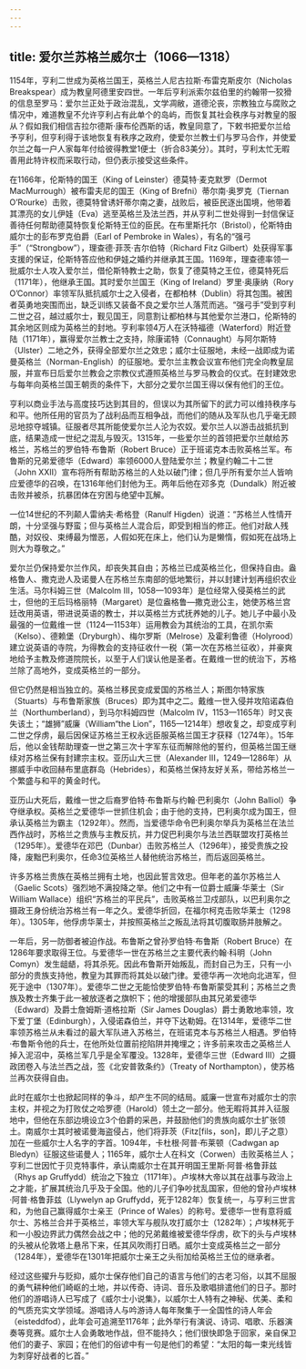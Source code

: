 ```yaml
---
---
---
```

title: 爱尔兰苏格兰威尔士（1066—1318）
---




1154年，亨利二世成为英格兰国王，英格兰人尼古拉斯·布雷克斯皮尔（Nicholas Breakspear）成为教皇阿德里安四世。一年后亨利派索尔兹伯里的约翰带一狡猾的信息至罗马：爱尔兰正处于政治混乱，文学凋敝，道德沦丧，宗教独立与腐败之情况中，难道教皇不允许亨利占有此单个的岛屿，而恢复其社会秩序与对教皇的服从？假如我们相信吉拉尔德斯·康布伦西斯的话，教皇同意了，下敕书把爱尔兰给予亨利，但亨利得于该地恢复有秩序之政府，使爱尔兰教士们与罗马合作，并使爱尔兰之每一户人家每年付给彼得教堂1便士（折合83美分）。其时，亨利太忙无暇善用此特许权而采取行动，但仍表示接受这些条件。

在1166年，伦斯特的国王（King of Leinster）德莫特·麦克默罗（Dermot MacMurrough）被布雷夫尼的国王（King of Brefni）蒂尔南·奥罗克（Tiernan O’Rourke）击败，德莫特曾诱奸蒂尔南之妻，战败后，被臣民逐出国境，他带着其漂亮的女儿伊娃（Eva）逃至英格兰及法兰西，并从亨利二世处得到一封信保证善待任何帮助德莫特恢复伦斯特王位的臣民。在布里斯托尔（Bristol），伦斯特由威尔士的彭布罗克伯爵（Earl of Pembroke in Wales），有名的“强弓手”（“Strongbow”），理查德·菲茨·吉尔伯特（Richard Fitz Gilbert）处获得军事支援的保证，伦斯特答应他和伊娃之婚约并继承其王国。1169年，理查德率领一批威尔士人攻入爱尔兰，借伦斯特教士之助，恢复了德莫特之王位，德莫特死后（1171年），他继承王国。其时爱尔兰国王（King of Ireland）罗里·奥康纳（Rory O’Connor）率领军队抵抗威尔士之入侵者，在都柏林（Dublin）将其包围。被困者英勇地突围而出，缺乏训练又装备不良之爱尔兰人落荒而逃。“强弓手”受到亨利二世之召，越过威尔士，觐见国王，同意割让都柏林与其他爱尔兰港口，伦斯特的其余地区则成为英格兰的封地。亨利率领4万人在沃特福德（Waterford）附近登陆（1171年），赢得爱尔兰教士之支持，除康诺特（Connaught）与阿尔斯特（Ulster）二地之外，获得全部爱尔兰之效忠；威尔士征服地，未经一战即成为诺曼英格兰（Norman-English）的征服地。爱尔兰主教会议宣布他们完全向教皇屈服，并宣布日后爱尔兰教会之宗教仪式遵照英格兰与罗马教会的仪式。在封建效忠与每年向英格兰国王朝贡的条件下，大部分之爱尔兰国王得以保有他们的王位。

亨利以商业手法与高度技巧达到其目的，但误以为其所留下的武力可以维持秩序与和平。他所任用的官员为了战利品而互相争战，而他们的随从及军队也几乎毫无顾忌地掠夺城镇。征服者尽其所能使爱尔兰人沦为农奴。爱尔兰人以游击战抵抗到底，结果造成一世纪之混乱与毁灭。1315年，一些爱尔兰的首领把爱尔兰献给苏格兰，苏格兰的罗伯特·布鲁斯（Robert Bruce）正于班诺克本击败英格兰军。布鲁斯的兄弟爱德华（Edward）率领6000人登陆爱尔兰；教皇约翰二十二世（John XXII）宣布将所有帮助苏格兰的人处以破门律；但几乎所有爱尔兰人皆响应爱德华的召唤，在1316年他们封他为王。两年后他在邓多克（Dundalk）附近被击败并被杀，抗暴团体在穷困与绝望中瓦解。

一位14世纪的不列颠人雷纳夫·希格登（Ranulf Higden）说道：“苏格兰人性情开朗，十分坚强与野蛮；但与英格兰人混合后，即受到相当的修正。他们对敌人残酷，对奴役、束缚最为憎恶，人假如死在床上，他们认为是懒惰，假如死在战场上则大为尊敬之。”

爱尔兰仍保持爱尔兰作风，却丧失其自由；苏格兰已成英格兰化，但保持自由。盎格鲁人、撒克逊人及诺曼人在苏格兰东南部的低地繁衍，并以封建计划再组织农业生活。马尔科姆三世（Malcolm III，1058—1093年）是位经常入侵英格兰的武士，但他的王后玛格丽特（Margaret）是位盎格鲁—撒克逊公主，她使苏格兰宫廷改用英语，带进说英语的教士，并以英格兰方式抚养她的儿子。她儿子中最小及最强的一位戴维一世（1124—1153年）运用教会为其统治的工具，在凯尔索（Kelso）、德赖堡（Dryburgh）、梅尔罗斯（Melrose）及霍利鲁德（Holyrood）建立说英语的寺院，为得教会的支持征收什一税（第一次在苏格兰征收），并豪爽地给予主教及修道院院长，以至于人们误认他是圣者。在戴维一世的统治下，苏格兰除了高地外，变成英格兰的一部分。

但它仍然是相当独立的。英格兰移民变成爱国的苏格兰人；斯图尔特家族（Stuarts）与布鲁斯家族（Bruces）即为其中之二。戴维一世入侵并攻陷诺森伯兰（Northumberland），到马尔科姆四世（Malcolm IV，1153—1165年）时又丧失该土；“雄狮”威廉（William“the Lion”，1165—1214年）想收复之，却变成亨利二世之俘虏，最后因保证苏格兰王权永远臣服英格兰国王才获释（1274年）。15年后，他以金钱帮助理查一世之第三次十字军东征而解除他的誓约，但英格兰国王继续对苏格兰保有封建宗主权。亚历山大三世（Alexander III，1249—1286年）从挪威手中收回赫布里底群岛（Hebrides），和英格兰保持友好关系，带给苏格兰一个繁盛与和平的黄金时代。

亚历山大死后，戴维一世之后裔罗伯特·布鲁斯与约翰·巴利奥尔（John Balliol）争夺继承权。英格兰之爱德华一世抓住机会；由于他的支持，巴利奥尔成为国王，但承认英格兰为霸主（1292年）。然而，当爱德华命令巴利奥尔举兵为英格兰在法兰西作战时，苏格兰之贵族与主教反抗，并力促巴利奥尔与法兰西联盟攻打英格兰（1295年）。爱德华在邓巴（Dunbar）击败苏格兰人（1296年），接受贵族之投降，废黜巴利奥尔，任命3位英格兰人替他统治苏格兰，而后返回英格兰。

许多苏格兰贵族在英格兰拥有土地，也因此誓言效忠。但年老的盖尔苏格兰人（Gaelic Scots）强烈地不满投降之举。他们之中有一位爵士威廉·华莱士（Sir William Wallace）组织“苏格兰的平民兵”，击败英格兰卫戍部队，以巴利奥尔之摄政王身份统治苏格兰有一年之久。爱德华折回，在福尔柯克击败华莱士（1298年）。1305年，他俘虏华莱士，并按照英格兰之叛乱法将其切腹取肠并肢解之。

一年后，另一防御者被迫作战。布鲁斯之曾孙罗伯特·布鲁斯（Robert Bruce）在1286年要求取得王位。与爱德华一世在苏格兰之主要代表约翰·科明（John Comyn）发生龃龉，将其杀死。因此布鲁斯开始叛乱，而封自己为王，只有一小部分的贵族支持他，教皇为其罪而将其处以破门律。爱德华再一次地向北进军，但死于途中（1307年）。爱德华二世之无能恰使罗伯特·布鲁斯蒙受其利；苏格兰之贵族及教士齐集于此一被放逐者之旗帜下；他的增援部队由其兄弟爱德华（Edward）及爵士詹姆斯·道格拉斯（Sir James Douglas）爵士勇敢地率领，攻下爱丁堡（Edinburgh），入侵诺森伯兰，并夺下达勒姆。在1314年，爱德华二世率领苏格兰从未看过的最大军队进入苏格兰，在班诺克本与苏格兰人相遇。罗伯特·布鲁斯令他的兵士，在他所处位置前挖陷阱并掩埋之；许多前来攻击之英格兰人掉入泥沼中，英格兰军几乎是全军覆没。1328年，爱德华三世（Edward III）之摄政团卷入与法兰西之战，签《北安普敦条约》（Treaty of Northampton），使苏格兰再次获得自由。

此时在威尔士也掀起同样的争斗，却产生不同的结局。威廉一世宣布对威尔士的宗主权，并视之为打败仗之哈罗德（Harold）领土之一部分。他无暇将其并入征服地中，但他在东部边境设立3个伯爵的采邑，并鼓励他们的贵族向威尔士扩张领土。南威尔士其时被诺曼海盗侵占，他们将菲茨（Fitz[fils，son]，即儿子之意）加在一些威尔士人名字的字首。1094年，卡杜根·阿普·布莱顿（Cadwgan ap Bledyn）征服这些诺曼人；1165年，威尔士人在科文（Corwen）击败英格兰人；亨利二世因忙于贝克特事件，承认南威尔士在其开明国王里斯·阿普·格鲁菲兹（Rhys ap Gruffydd）统治之下独立（1171年）。卢埃林大帝以其在战事与政治上之才能，扩展其统治几乎及于全国。他的儿子们争吵扰乱国家，但他的曾孙卢埃林·阿普·格鲁菲兹（Llywelyn ap Gruffydd，死于1282年）恢复统一，与亨利三世言和，为他自己赢得威尔士亲王（Prince of Wales）的称号。爱德华一世有意将威尔士、苏格兰合并于英格兰，率领大军与舰队攻打威尔士（1282年）；卢埃林死于和一小股边界武力偶然会战之中；他的兄弟戴维被爱德华俘虏，砍下的头与卢埃林的头被从伦敦塔上悬吊下来，任其风吹雨打日晒。威尔士变成英格兰之一部分（1284年），爱德华在1301年把威尔士亲王之头衔加给英格兰王位的继承者。

经过这些擢升与贬抑，威尔士保存他们自己的语言与他们的古老习俗，以其不屈服的勇气耕种他们崎岖的土地，并以传奇、诗词、音乐及歌唱排遣他们的日子。那时他们的游唱诗人已写成了《威尔士小说集》，以威尔士人特有之神秘、优美、柔和的气质充实文学领域。游唱诗人与吟游诗人每年聚集于一全国性的诗人年会（eisteddfod），此年会可追溯至1176年；此外举行有演说、诗词、唱歌、乐器演奏等竞赛。威尔士人会勇敢地作战，但不能持久；他们很快即急于回家，亲自保卫他们的妻子、家园；在他们的俗谚中有一句是他们的希望：“太阳的每一束光线皆为刺穿好战者的匕首。”